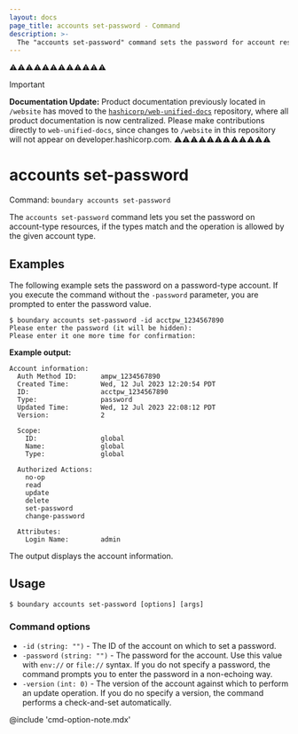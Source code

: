 ```yaml
---
layout: docs
page_title: accounts set-password - Command
description: >-
  The "accounts set-password" command sets the password for account resources.
---
```


⚠️⚠️⚠️⚠️⚠️⚠️⚠️⚠️⚠️⚠️⚠️⚠️
> [!IMPORTANT]  
> **Documentation Update:** Product documentation previously located in `/website` has moved to the [`hashicorp/web-unified-docs`](https://github.com/hashicorp/web-unified-docs) repository, where all product documentation is now centralized. Please make contributions directly to `web-unified-docs`, since changes to `/website` in this repository will not appear on developer.hashicorp.com.
⚠️⚠️⚠️⚠️⚠️⚠️⚠️⚠️⚠️⚠️⚠️⚠️

# accounts set-password

Command: `boundary accounts set-password`

The `accounts set-password` command lets you set the password on account-type
resources, if the types match and the operation is allowed by the given account
type.

## Examples

The following example sets the password on a password-type account. If you execute the command
without the `-password` parameter, you are prompted to enter the password
value.

```shell-session
$ boundary accounts set-password -id acctpw_1234567890
Please enter the password (it will be hidden):
Please enter it one more time for confirmation:
```

**Example output:**

<CodeBlockConfig hideClipboard>

```plaintext
Account information:
  Auth Method ID:      ampw_1234567890
  Created Time:        Wed, 12 Jul 2023 12:20:54 PDT
  ID:                  acctpw_1234567890
  Type:                password
  Updated Time:        Wed, 12 Jul 2023 22:08:12 PDT
  Version:             2

  Scope:
    ID:                global
    Name:              global
    Type:              global

  Authorized Actions:
    no-op
    read
    update
    delete
    set-password
    change-password

  Attributes:
    Login Name:        admin
```

</CodeBlockConfig>

The output displays the account information.

## Usage

<CodeBlockConfig hideClipboard>

```shell-session
$ boundary accounts set-password [options] [args]
```

</CodeBlockConfig>

### Command options

- `-id` `(string: "")` - The ID of the account on which to set a password.
- `-password` `(string: "")` - The password for the account. Use this value with `env://` or `file://` syntax. If you do not specify a password, the command prompts you to enter the password in a non-echoing way.
- `-version` `(int: 0)` - The version of the account against which to perform an
   update operation. If you do no specify a version, the command performs a check-and-set
   automatically.

@include 'cmd-option-note.mdx'
